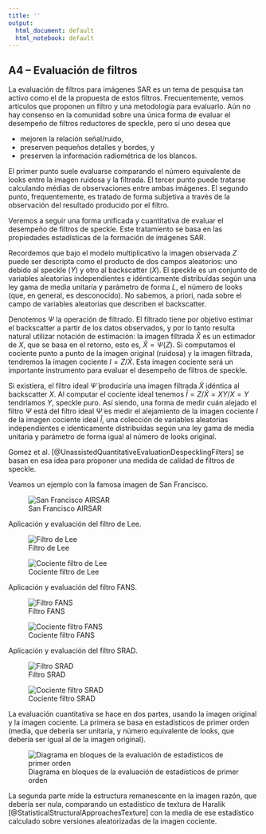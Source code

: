 ```yaml
---
title: ''
output:
  html_document: default
  html_notebook: default
---
```


## A4 -- Evaluación de filtros
La evaluación de filtros para imágenes SAR es un tema de pesquisa tan activo como el de la propuesta de estos filtros.
Frecuentemente, vemos artículos que proponen un filtro y una metodología para evaluarlo.
Aún no hay consenso en la comunidad sobre una única forma de evaluar el desempeño de filtros reductores de speckle, pero sí uno desea que 

- mejoren la relación señal/ruido,
- preserven pequeños detalles y bordes, y
- preserven la información radiométrica de los blancos.

El primer punto suele evaluarse comparando el número equivalente de looks entre la imagen ruidosa y la filtrada.
El tercer punto puede tratarse calculando médias de observaciones entre ambas imágenes.
El segundo punto, frequentemente, es tratado de forma subjetiva a través de la observación del resultado producido por el filtro.

Veremos a seguir una forma unificada y cuantitativa de evaluar el desempeño de filtros de speckle.
Este tratamiento se basa en las propiedades estadísticas de la formación de imágenes SAR.

Recordemos que bajo el modelo multiplicativo la imagen observada $Z$ puede ser descripta como el producto de dos campos aleatorios: uno debido al speckle ($Y$) y otro al backscatter ($X$).
El speckle es un conjunto de variables aleatorias independientes e idénticamente distribuídas según una ley gama de media unitaria y parámetro de forma $L$, el número de looks (que, en general, es desconocido).
No sabemos, a priori, nada sobre el campo de variables aleatorias que describen el backscatter.

Denotemos $\Psi$ la operación de filtrado.
El filtrado tiene por objetivo estimar el backscatter a partir de los datos observados, y por lo tanto resulta natural utilizar notación de estimación: la imagen filtrada $\widehat X$ es un estimador de $X$, que se basa en el retorno, esto es, $\widehat X = \Psi(Z)$.
Si computamos el cociente punto a punto de la imagen original (ruidosa) y la imagen filtrada, tendremos la imagen cociente $I=Z/\widehat X$.
Esta imagen cociente será un importante instrumento para evaluar el desempeño de filtros de speckle.

Si existiera, el filtro ideal $\widetilde \Psi$ produciría una imagen filtrada $\widetilde X$ idéntica al backscatter $X$.
Al computar el cociente ideal tenemos $\widetilde I = Z/\widetilde X = XY/X=Y$ tendríamos $Y$, speckle puro.
Así siendo, una forma de medir cuán alejado el filtro $\Psi$ está del filtro ideal $\widetilde \Psi$ es medir el alejamiento de la imagen cociente $I$ de la imagen cociente ideal $\widetilde I$, una colección de variables aleatorias independientes e identicamente distribuídas según una ley gama de media unitaria y parámetro de forma igual al número de looks original.

Gomez et al. [@UnassistedQuantitativeEvaluationDespecklingFilters] se basan en esa idea para proponer una medida de calidad de filtros de speckle.

Veamos un ejemplo con la famosa imagen de San Francisco.

![San Francisco AIRSAR](SanFrancisco.png)

Aplicación y evaluación del filtro de Lee.

![Filtro de Lee](E_Lee_SanFrancisco.png)		

![Cociente filtro de Lee](E_Lee_Ratio_SanFrancisco.png)

Aplicación y evaluación del filtro FANS.

![Filtro FANS](FANS_SanFrancisco.png)

![Cociente filtro FANS](FANS_Ratio_SanFrancisco.png)

Aplicación y evaluación del filtro SRAD.

![Filtro SRAD](SRAD_SanFrancisco.png)

![Cociente filtro SRAD](SRAD_Ratio_SanFrancisco.png)

La evaluación cuantitativa se hace en dos partes, usando la imagen original y la imagen cociente. La primera se basa en estadísticos de primer orden (media, que debería ser unitaria, y número equivalente de looks, que debería ser igual al de la imagen original).

![Diagrama en bloques de la evaluación de estadísticos de primer orden](Estructura.png)

La segunda parte mide la estructura remanescente en la imagen razón, que debería ser nula, comparando un estadístico de textura de Haralik [@StatisticalStructuralApproachesTexture] con la media de ese estadístico calculado sobre versiones aleatorizadas de la imagen cociente.